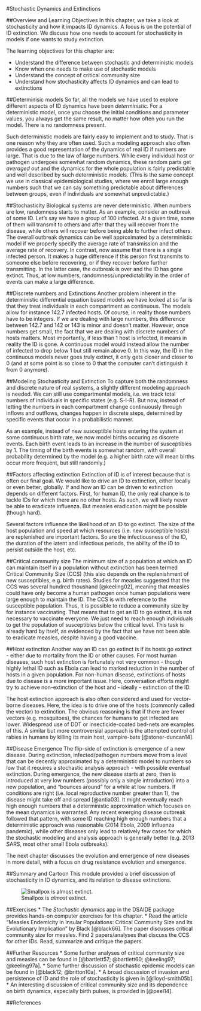 #Stochastic Dynamics and Extinctions

##Overview and Learning Objectives
In this chapter, we take a look at stochasticity and how it impacts ID dynamics. A focus is on the potential of ID extinction. We discuss how one needs to account for stochasticity in models if one wants to study extinction. 

The learning objectives for this chapter are:

*	Understand the difference between stochastic and deterministic models
*	Know when one needs to make use of stochastic models
*	Understand the concept of critical community size
*   Understand how stochasticity affects ID dynamics and can lead to extinctions


##Determinisic models
So far, all the models we have used to explore different aspects of ID dynamics have been _deterministic_. For a deterministic model, once you choose the initial conditions and parameter values, you always get the same result, no matter how often you run the model. There is no randomness present.

Such deterministic models are fairly easy to implement and to study. That is one reason why they are often used. Such a modeling approach also often provides a good representation of the dynamics of real ID if numbers are large. That is due to the law of large numbers. While every individual host or pathogen undergoes somewhat random dynamics, these random parts get _averaged out_ and the dynamics for the whole population is fairly predictable and well described by such deterministic models. (This is the same concept we use in classical epidemiological studies, where we enroll large enough numbers such that we can say something predictable about differences between groups, even if individuals are somewhat unpredictable.)


##Stochasticity
Biological systems are never deterministic. When numbers are low, randomness starts to matter. As an example, consider an outbreak of some ID. Let's say we have a group of 100 infected. At a given time, some of them will transmit to others and after that they will recover from the disease, while others will recover before being able to further infect others. The overall outbreak dynamics can be well approximated by a deterministic model if we properly specify the average rate of transmission and the average rate of recovery. In contrast, now assume that there is a single infected person. It makes a huge difference if this person first transmits to someone else before recovering, or if they recover before further transmitting. In the latter case, the outbreak is over and the ID has gone extinct. Thus, at low numbers, randomness/unpredictability in the order of events can make a large difference. 


##Discrete numbers and Extinctions
Another problem inherent in the deterministic differential equation based models we have looked at so far is that they treat individuals in each compartment as continuous. The models allow for instance 142.7 infected hosts. Of course, in reality those numbers have to be integers. If we are dealing with large numbers, this difference between 142.7 and 142 or 143 is minor and doesn't matter. However, once numbers get small, the fact that we are dealing with discrete numbers of hosts matters. Most importantly, if less than 1 host is infected, it means in reality the ID is gone. A continuous model would instead allow the number of infected to drop below 1 but still remain above 0. In this way, the ID in the continuous models never goes truly extinct, it only gets closer and closer to 0 (and at some point is so close to 0 that the computer can't distinguish it from 0 anymore).

##Modeling Stochasticity and Extinction
To capture both the randomness and discrete nature of real systems, a slightly different modeling approach is needed. We can still use compartmental models, i.e. we track total numbers of individuals in specific states (e.g. S-I-R). But now, instead of letting the numbers in each compartment change continuously through inflows and outflows, changes happen in discrete steps, determined by specific events that occur in a probabilistic manner. 

As an example, instead of new susceptible hosts entering the system at some continuous birth rate, we now model births occuring as discrete events. Each birth event leads to an increase in the number of susceptibles by 1. 
The timing of the birth events is somewhat random, with overall probability determined by the model (e.g. a higher birth rate will mean births occur more frequent, but still randomly.)


##Factors affecting extinction
Extinction of ID is of interest because that is often our final goal. We would like to drive an ID to extinction, either locally or even better, globally. If and how an ID can be driven to extinction depends on different factors. First, for human ID, the only real chance is to tackle IDs for which there are no other hosts. As such, we will likely never be able to eradicate influenza. But measles eradication might be possible (though hard).

Several factors influence the likelihood of an ID to go extinct. The size of the host population and speed at which resources (i.e. new susceptible hosts) are replenished are important factors. So are the infectiousness of the ID, the duration of the latent and infectious periods, the ability of the ID to persist outside the host, etc.


##Critical community size
The minimum size of a population at which an ID can maintain itself in a population without extinction has been termed Critical Community Size (CCS) (this also depends on the replenishment of new susceptibles, e.g. birth rates). Studies for measles suggested that the CCS was several hundred thoushand [@keeling02], meaning that measles could have only become a human pathogen once human populations were large enough to maintain the ID. The CCS is with reference to the susceptible population. Thus, it is possible to reduce a community size by for instance vaccinating. That means that to get an ID to go extinct, it is not necessary to vaccinate everyone. We just need to reach enough individuals to get the population of susceptibles below the critical level. This task is already hard by itself, as evidenced by the fact that we have not been able to eradicate measles, despite having a good vaccine.


##Host extinction
Another way an ID can go extinct is if its hosts go extinct - either due to mortality from the ID or other causes. 
For most human diseases, such host extinction is fortunately not very common - though highly lethal ID such as Ebola can lead to marked reduction in the number of hosts in a given population. For non-human disease, extinctions of hosts due to disease is a more important issue. Here, conversation efforts might try to achieve non-extinction of the host and - ideally - extinction of the ID. 

The host extinction approach is also often considered and used for vector-borne diseases. Here, the idea is to drive one of the hosts (commonly called the vector) to extinction. The obvious reasoning is that if there are fewer vectors (e.g. mosquitoes), the chances for humans to get infected are lower. Widespread use of DDT or insecticide-coated bed-nets are examples of this. A similar but more controversial approach is the attempted control of rabies in humans by killing its main host, vampire-bats [@stoner-duncan14].


##Disease Emergence
The flip-side of extinction is emergence of a new disease. During extinction, infected/pathogen numbers move from a level that can be decently approximated by a deterministic model to numbers so low that it requires a stochastic analysis approach - with possible eventual extinction. During emergence, the new disease starts at zero, then is introduced at very low numbers (possibly only a single introduction) into a new population, and "bounces around" for a while at low numbers. If conditions are right (i.e. local reproductive number greater than 1), the disease might take off and spread [@antia03]. It might eventually reach high enough numbers that a deterministic approximation which focuses on the mean dynamics is warranted. Any recent emerging disease outbreak followed that pattern, with some ID reaching high enough numbers that a deterministic approach was reasonable (2014 Ebola, 2009 Influenza pandemic), while other diseases only lead to relatively few cases for which the stochastic modeling and analysis approach is generally better (e.g. 2013 SARS, most other small Ebola outbreaks).

The next chapter discusses the evolution and emergence of new diseases in more detail, with a focus on drug resistance evolution and emergence.


##Summary and Cartoon
This module provided a brief discussion of stochasticity in ID dynamics, and its relation to disease extinctions.

![Smallpox is _almost_ extinct.](./images/smallpox.jpg)

##Exercises
* The _Stochastic dynamics_ app in the DSAIDE package provides hands-on computer exercises for this chapter.
* Read the article "Measles Endemicity in Insular Populations: Critical Community Size and Its Evolutionary Implication" by Black [@black66]. The paper discusses critical community size for measles. Find 2 papers/analyses that discuss the CCS for other IDs. Read, summarize and critique the papers.


##Further Resources
* Some further analyses of critical community size and measles can be found in [@bartlett57; @bartlett60; @keeling97; @keeling97a].
* Some further discussion of stochastic epidemic models can be found in [@black12; @britton10a].
* A broad discussion of invasion and persistence of ID and the role of stochasticity is given in [@lloyd-smith05b].
* An interesting discussion of critical community size and its dependence on birth dynamics, especially birth pulses, is provided in [@peel14].

##References


